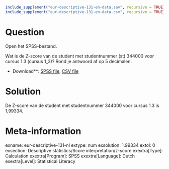 ```r
include_supplement("eur-descriptive-131-en-data.sav", recursive = TRUE)
include_supplement("eur-descriptive-131-en-data.csv", recursive = TRUE)
```

Question
========
Open het SPSS-bestand.

Wat is de Z-score van de student met studentnummer (st) 344000 voor cursus 1.3 (cursus 1_3)? Rond je antwoord af op 5 decimalen.

* Download**: [SPSS file](eur-descriptive-131-en-data.sav), [CSV file](eur-descriptive-131-en-data.csv)


Solution
========
De Z-score van de student met studentnummer 344000 voor cursus 1.3 is 1,99334.

Meta-information
================
exname: eur-descriptive-131-nl
extype: num
exsolution: 1.99334
extol: 0
exsection: Descriptive statistics/Score interpretation/z-score
exextra[Type]: Calculation
exextra[Program]: SPSS
exextra[Language]: Dutch
exextra[Level]: Statistical Literacy
